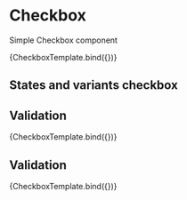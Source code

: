 

<Meta title="Components/Checkbox" component={Checkbox} />

# Checkbox

Simple Checkbox component

<Canvas>
  <Story
    name="Default"
    parameters={{
      componentIds: ['component-checkbox']
    }}
    args={{ label: 'Checkbox input', checked: true }}>
    {CheckboxTemplate.bind({})}
  </Story>
</Canvas>

## States and variants checkbox

<Canvas>
  <form>
    <Checkbox label="Checkbox" />
    <Checkbox label="Checkbox" checked />
  </form>
  <form>
    <Checkbox label="Checkbox" className="is-valid" />
    <Checkbox label="Checkbox" className="is-valid" checked />
  </form>
  <form>
    <Checkbox label="Checkbox" className="is-invalid" />
    <Checkbox label="Checkbox" className="is-invalid" checked />
  </form>
  <form>
    <Checkbox label="Checkbox" disabled />
    <Checkbox label="Checkbox" disabled checked />
  </form>
</Canvas>

## Validation

<Canvas>
  <Story name="invalid"
         args={{
           label: 'Invalid',
           validator: {
             indicator: 'error',
             message: 'Error'
           }}}
  >
    {CheckboxTemplate.bind({})}
  </Story>
</Canvas>

## Validation

<Canvas>
  <Story name="invalid"
    args={{ label: 'Invalid', validator: {
                                    indicator: 'error',
                                    message: 'Error'
                                   }}}
     >
    {CheckboxTemplate.bind({})}
  </Story>
</Canvas>


